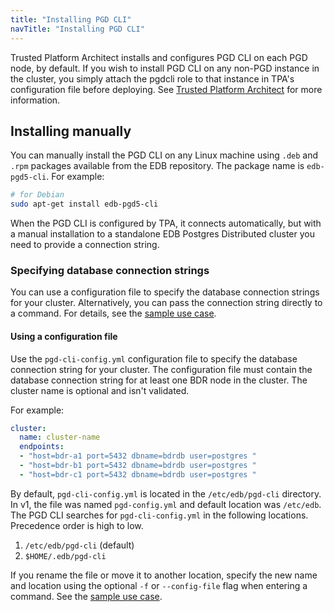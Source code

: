 ```yaml
---
title: "Installing PGD CLI"
navTitle: "Installing PGD CLI"
---
```



Trusted Platform Architect installs and configures PGD CLI on each PGD node, by default. If you wish to install PGD CLI on any non-PGD instance in the cluster, you simply attach the pgdcli role to that instance in TPA's configuration file before deploying. See [Trusted Platform Architect](/pgd/latest/tpa) for more information.

## Installing manually

You can manually install the PGD CLI on any Linux machine using `.deb` and `.rpm` packages available from the EDB repository. The package name is `edb-pgd5-cli`. For example:

```sh
# for Debian
sudo apt-get install edb-pgd5-cli
```

When the PGD CLI is configured by TPA, it connects automatically, but with a manual installation to a standalone EDB Postgres Distributed cluster you need to provide a connection string.


### Specifying database connection strings

You can use a configuration file to specify the database connection strings for your cluster. Alternatively, you can pass the connection string directly to a command. For details, see the [sample use case](/pgd/latest/cli/#passing-a-database-connection-string).

#### Using a configuration file

Use the `pgd-cli-config.yml` configuration file to specify the database connection string for your cluster. The configuration file must contain the database connection string for at least one BDR node in the cluster. The cluster name is optional and isn't validated.

For example:

```yaml
cluster:
  name: cluster-name
  endpoints:
  - "host=bdr-a1 port=5432 dbname=bdrdb user=postgres "
  - "host=bdr-b1 port=5432 dbname=bdrdb user=postgres "
  - "host=bdr-c1 port=5432 dbname=bdrdb user=postgres "
```

By default, `pgd-cli-config.yml` is located in the `/etc/edb/pgd-cli` directory. In v1, the file was named `pgd-config.yml` and default location was `/etc/edb`. The PGD CLI searches for `pgd-cli-config.yml` in the following locations. Precedence order is high to low.

  1. `/etc/edb/pgd-cli` (default)
  2. `$HOME/.edb/pgd-cli`

If you rename the file or move it to another location, specify the new name and location using the optional `-f` or `--config-file` flag when entering a command. See the [sample use case](/pgd/latest/cli/#passing-a-database-connection-string).
